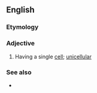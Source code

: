 ==English==

===Etymology===
{{prefix|en|uni|celled}}

===Adjective===
{{en-adj|-}}

# {{lb|en|of an organism}} Having a single [[cell]]; [[unicellular]]

===See also===
* {{l|en|multicelled}}
